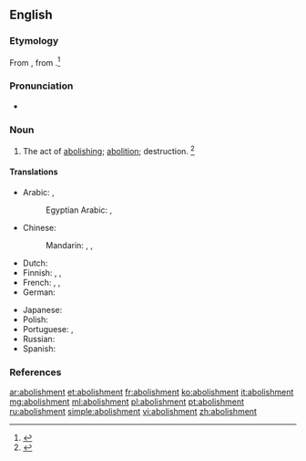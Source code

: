 ==English==

===Etymology===
From {{etyl|frm|en}} {{term|abolissement|lang=frm}}, from {{term|aboliss|lang=frm}}.<ref>{{R:MW3 1976|page=4}}</ref>

===Pronunciation===
* {{a|US}} {{IPA|/əˈbal.ɪʃ.mənt/|lang=en}}

===Noun===
{{en-noun}}

# The act of [[abolishing]]; [[abolition]]; destruction. {{defdate|First attested from the mid 16<sup>th</sup> century.}}<ref name=SOED>{{R:SOED5|page=6}}</ref>

====Translations====
{{trans-top|The act of abolishing}}
* Arabic: {{t|ar|إلغاء|m|tr=ʔilḡāʔ|sc=Arab}}, {{t|ar|إبطال|m|tr=ʔibāl|sc=Arab}}
*: Egyptian Arabic: {{t|arz|إلغاء|m|tr=ʔelḡāʔ|sc=Arab}}, {{t|arz|إبطال|m|tr=ʔebāl|sc=Arab}}
* Chinese:
*: Mandarin: {{t|cmn|廢除|sc=Hani}}, {{t+|cmn|废除|tr=fèichú|sc=Hani}}, {{t+|cmn|取消|tr=qǔxiāo|sc=Hani}}
* Dutch: {{t+|nl|afschaffing|f}}
* Finnish: {{t+|fi|poistaminen}}, {{t|fi|lakkauttaminen}}, {{t|fi|kumoaminen}}
* French: {{t+|fr|abolissement|m}}, {{t+|fr|abolition|f}}, {{t+|fr|abrogation|f}}
* German: {{t+|de|Abschaffung|f}}
{{trans-mid}}
* Japanese: {{t+|ja|廃止|tr=はいし, haishi|sc=Jpan}}
* Polish: {{t+|pl|zniesienie}}
* Portuguese: {{t|pt|abolimento|m}}, {{t+|pt|abolição|f}}
* Russian: {{t+|ru|отмена|f|tr=otména|sc=Cyrl}}
* Spanish: {{t+|es|abolición|f}}
{{trans-bottom}}

===References===
<references/>

[[ar:abolishment]]
[[et:abolishment]]
[[fr:abolishment]]
[[ko:abolishment]]
[[it:abolishment]]
[[mg:abolishment]]
[[ml:abolishment]]
[[pl:abolishment]]
[[pt:abolishment]]
[[ru:abolishment]]
[[simple:abolishment]]
[[vi:abolishment]]
[[zh:abolishment]]